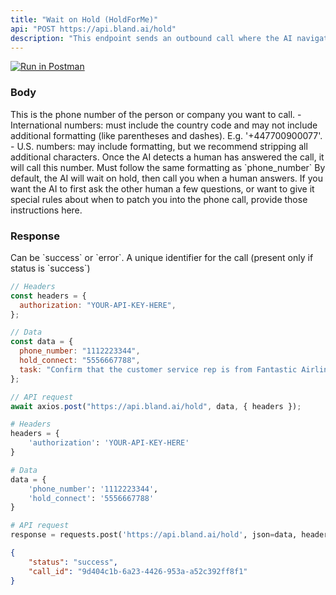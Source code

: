 ```yaml
---
title: "Wait on Hold (HoldForMe)"
api: "POST https://api.bland.ai/hold"
description: "This endpoint sends an outbound call where the AI navigates customer service and waits on hold until a human being answers. Then it dispatches a call to a number you provide, patching in another human."
---
```


[![Run in Postman](https://run.pstmn.io/button.svg)](https://app.getpostman.com/run-collection/27330001-7ac5597c-12af-4a89-a44c-65dd0ef55b5c?action=collection%2Ffork&source=rip_markdown&collection-url=entityId%3D27330001-7ac5597c-12af-4a89-a44c-65dd0ef55b5c%26entityType%3Dcollection%26workspaceId%3D79400b03-c195-4b0e-a5c8-86d5f13eea6f)

### Body

<ParamField body="phone_number" type="string" required>
  This is the phone number of the person or company you want to call. 
  - International numbers: must include the country code and may not include
  additional formatting (like parentheses and dashes). E.g. '+447700900077'.
  - U.S. numbers: may include formatting, but we recommend stripping
  all additional characters.
</ParamField>

<ParamField body="hold_connect" type="string" required>
  Once the AI detects a human has answered the call, it will call this number. Must follow the same formatting as `phone_number`
</ParamField>

<ParamField body="task" type="string">
  By default, the AI will wait on hold, then call you when a human answers. If you want the AI to first ask the other human a few questions, or want to give it special rules about when to patch you into the phone call, provide those instructions here.
</ParamField>

### Response

<ResponseField name="status" type="string">
  Can be `success` or `error`.
</ResponseField>

<ResponseField name="call_id" type="string">
  A unique identifier for the call (present only if status is `success`)
</ResponseField>

<RequestExample>

```javascript Hold.js
// Headers
const headers = {
  authorization: "YOUR-API-KEY-HERE",
};

// Data
const data = {
  phone_number: "1112223344",
  hold_connect: "5556667788",
  task: "Confirm that the customer service rep is from Fantastic Airlines before connecting."
};

// API request
await axios.post("https://api.bland.ai/hold", data, { headers });
```

```python Hold.py
# Headers
headers = {
    'authorization': 'YOUR-API-KEY-HERE'
}

# Data
data = {
    'phone_number': '1112223344',
    'hold_connect': '5556667788'
}

# API request
response = requests.post('https://api.bland.ai/hold', json=data, headers=headers)
```

</RequestExample>

<ResponseExample>

```json Response
{
    "status": "success",
    "call_id": "9d404c1b-6a23-4426-953a-a52c392ff8f1"
}
```

</ResponseExample>

